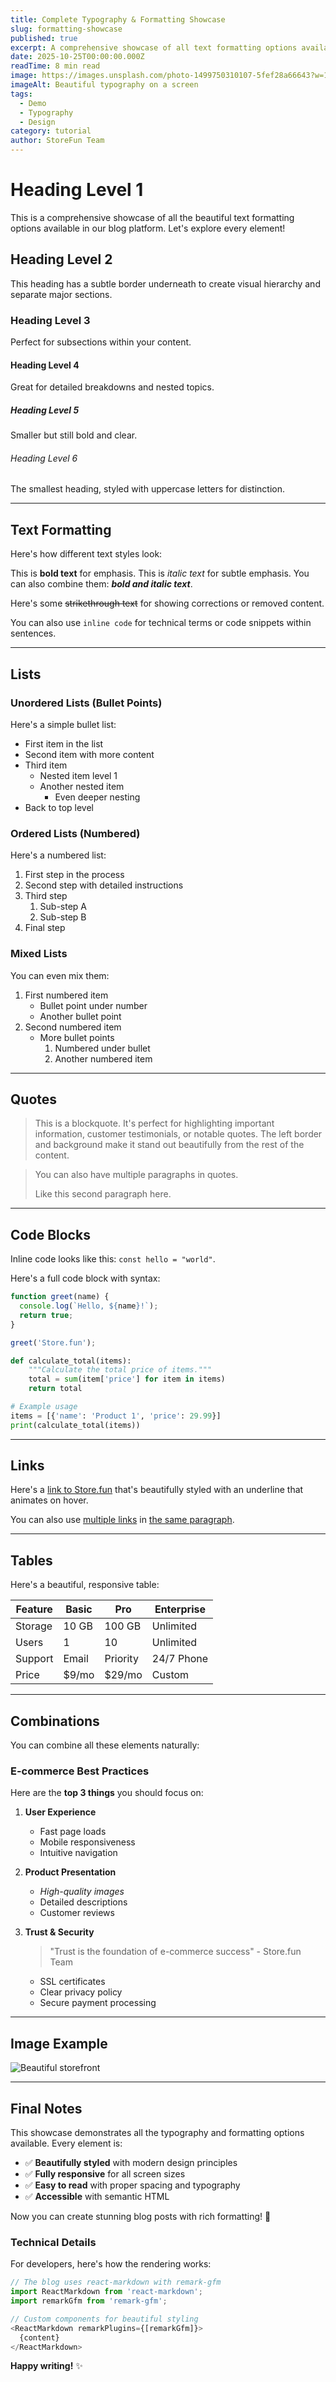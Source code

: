 ```yaml
---
title: Complete Typography & Formatting Showcase
slug: formatting-showcase
published: true
excerpt: A comprehensive showcase of all text formatting options available in our blog - headings, lists, quotes, code blocks, and more!
date: 2025-10-25T00:00:00.000Z
readTime: 8 min read
image: https://images.unsplash.com/photo-1499750310107-5fef28a66643?w=1200&q=80
imageAlt: Beautiful typography on a screen
tags:
  - Demo
  - Typography
  - Design
category: tutorial
author: StoreFun Team
---
```


# Heading Level 1

This is a comprehensive showcase of all the beautiful text formatting options available in our blog platform. Let's explore every element!

## Heading Level 2

This heading has a subtle border underneath to create visual hierarchy and separate major sections.

### Heading Level 3

Perfect for subsections within your content.

#### Heading Level 4

Great for detailed breakdowns and nested topics.

##### Heading Level 5

Smaller but still bold and clear.

###### Heading Level 6

The smallest heading, styled with uppercase letters for distinction.

---

## Text Formatting

Here's how different text styles look:

This is **bold text** for emphasis. This is *italic text* for subtle emphasis. You can also combine them: ***bold and italic text***.

Here's some ~~strikethrough text~~ for showing corrections or removed content.

You can also use `inline code` for technical terms or code snippets within sentences.

---

## Lists

### Unordered Lists (Bullet Points)

Here's a simple bullet list:

- First item in the list
- Second item with more content
- Third item
  - Nested item level 1
  - Another nested item
    - Even deeper nesting
- Back to top level

### Ordered Lists (Numbered)

Here's a numbered list:

1. First step in the process
2. Second step with detailed instructions
3. Third step
   1. Sub-step A
   2. Sub-step B
4. Final step

### Mixed Lists

You can even mix them:

1. First numbered item
   - Bullet point under number
   - Another bullet point
2. Second numbered item
   - More bullet points
     1. Numbered under bullet
     2. Another numbered item

---

## Quotes

> This is a blockquote. It's perfect for highlighting important information, customer testimonials, or notable quotes. The left border and background make it stand out beautifully from the rest of the content.

> You can also have multiple paragraphs in quotes.
>
> Like this second paragraph here.

---

## Code Blocks

Inline code looks like this: `const hello = "world"`.

Here's a full code block with syntax:

```javascript
function greet(name) {
  console.log(`Hello, ${name}!`);
  return true;
}

greet('Store.fun');
```

```python
def calculate_total(items):
    """Calculate the total price of items."""
    total = sum(item['price'] for item in items)
    return total

# Example usage
items = [{'name': 'Product 1', 'price': 29.99}]
print(calculate_total(items))
```

---

## Links

Here's a [link to Store.fun](https://store.fun) that's beautifully styled with an underline that animates on hover.

You can also use [multiple links](https://store.fun/blog) in [the same paragraph](https://store.fun/features).

---

## Tables

Here's a beautiful, responsive table:

| Feature | Basic | Pro | Enterprise |
|---------|-------|-----|------------|
| Storage | 10 GB | 100 GB | Unlimited |
| Users | 1 | 10 | Unlimited |
| Support | Email | Priority | 24/7 Phone |
| Price | $9/mo | $29/mo | Custom |

---

## Combinations

You can combine all these elements naturally:

### E-commerce Best Practices

Here are the **top 3 things** you should focus on:

1. **User Experience**
   - Fast page loads
   - Mobile responsiveness
   - Intuitive navigation
   
2. **Product Presentation**
   - *High-quality images*
   - Detailed descriptions
   - Customer reviews
   
3. **Trust & Security**
   > "Trust is the foundation of e-commerce success" - Store.fun Team
   
   - SSL certificates
   - Clear privacy policy
   - Secure payment processing

---

## Image Example

![Beautiful storefront](https://images.unsplash.com/photo-1441986300917-64674bd600d8?w=1200&q=80)

---

## Final Notes

This showcase demonstrates all the typography and formatting options available. Every element is:

- ✅ **Beautifully styled** with modern design principles
- ✅ **Fully responsive** for all screen sizes
- ✅ **Easy to read** with proper spacing and typography
- ✅ **Accessible** with semantic HTML

Now you can create stunning blog posts with rich formatting! 🎉

### Technical Details

For developers, here's how the rendering works:

```typescript
// The blog uses react-markdown with remark-gfm
import ReactMarkdown from 'react-markdown';
import remarkGfm from 'remark-gfm';

// Custom components for beautiful styling
<ReactMarkdown remarkPlugins={[remarkGfm]}>
  {content}
</ReactMarkdown>
```

**Happy writing!** ✨

